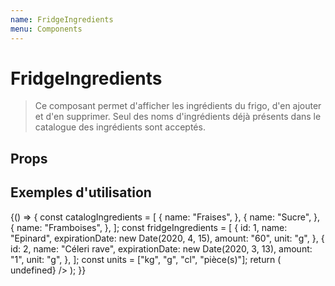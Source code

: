 ```yaml
---
name: FridgeIngredients
menu: Components
---
```


# FridgeIngredients


> Ce composant permet d'afficher les ingrédients du frigo, d'en ajouter
> et d'en supprimer. Seul des noms d'ingrédients déjà présents dans le catalogue
> des ingrédients sont acceptés.

## Props

<Props of={FridgeIngredients} />

## Exemples d'utilisation

<Playground>
  {() => {
    const catalogIngredients = [
      {
        name: "Fraises",
      },
      {
        name: "Sucre",
      },
      {
        name: "Framboises",
      },
    ];
    const fridgeIngredients = [
      {
        id: 1,
        name: "Epinard",
        expirationDate: new Date(2020, 4, 15),
        amount: "60",
        unit: "g",
      },
      {
        id: 2,
        name: "Céleri rave",
        expirationDate: new Date(2020, 3, 13),
        amount: "1",
        unit: "g",
      },
    ];
    const units = ["kg", "g", "cl", "pièce(s)"];
    return (
      <FridgeIngredients
        ingredients={fridgeIngredients}
        possibleIngredients={catalogIngredients}
        totalUnits={units}
        feasibleRecipesUpdate={() => undefined}
      />
    );
  }}
</Playground>
